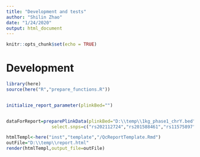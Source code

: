 ```yaml
---
title: "Development and tests"
author: "Shilin Zhao"
date: "1/24/2020"
output: html_document
---
```


```r
knitr::opts_chunk$set(echo = TRUE)
```

# Development

```r
library(here)
source(here("R","prepare_functions.R"))


initialize_report_parameter(plinkBed="")


dataForReport=preparePlinkData(plinkBed="D:\\temp\\1kg_phase1_chrY.bed",
                 select.snps=c("rs202112724","rs201588461","rs11575897","rs2534636","rs1800865"))

htmlTempl<-here("inst","template","/QcReportTemplate.Rmd")
outFile="D:\\temp\\report.html"
render(htmlTempl,output_file=outFile)

```




